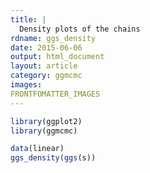---
title: |
  Density plots of the chains
rdname: ggs_density
date: 2015-06-06
output: html_document
layout: article
category: ggmcmc
images:
FRONTFOMATTER_IMAGES
---

```{r, echo = FALSE, message = FALSE}
library(ggplot2)
library(ggmcmc)
```

```{r ggs_density, cache = TRUE}
data(linear)
ggs_density(ggs(s))



```